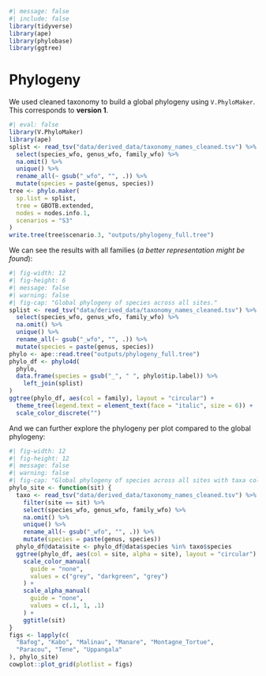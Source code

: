 ```r
#| message: false
#| include: false
library(tidyverse)
library(ape)
library(phylobase)
library(ggtree)
```

# Phylogeny {.unnumbered}

We used cleaned taxonomy to build a global phylogeny using `V.PhyloMaker`. This corresponds to **version 1**.

```r
#| eval: false
library(V.PhyloMaker)
library(ape)
splist <- read_tsv("data/derived_data/taxonomy_names_cleaned.tsv") %>%
  select(species_wfo, genus_wfo, family_wfo) %>%
  na.omit() %>%
  unique() %>%
  rename_all(~ gsub("_wfo", "", .)) %>%
  mutate(species = paste(genus, species))
tree <- phylo.maker(
  sp.list = splist,
  tree = GBOTB.extended,
  nodes = nodes.info.1,
  scenarios = "S3"
)
write.tree(tree$scenario.3, "outputs/phylogeny_full.tree")
```

We can see the results with all families (*a better representation might be found*):

```r
#| fig-width: 12
#| fig-height: 6
#| message: false
#| warning: false
#| fig-cap: "Global phylogeny of species across all sites."
splist <- read_tsv("data/derived_data/taxonomy_names_cleaned.tsv") %>%
  select(species_wfo, genus_wfo, family_wfo) %>%
  na.omit() %>%
  unique() %>%
  rename_all(~ gsub("_wfo", "", .)) %>%
  mutate(species = paste(genus, species))
phylo <- ape::read.tree("outputs/phylogeny_full.tree")
phylo_df <- phylo4d(
  phylo,
  data.frame(species = gsub("_", " ", phylo$tip.label)) %>%
    left_join(splist)
)
ggtree(phylo_df, aes(col = family), layout = "circular") +
  theme_tree(legend.text = element_text(face = "italic", size = 6)) +
  scale_color_discrete("")
```

And we can further explore the phylogeny per plot compared to the global phylogeny:

```r
#| fig-width: 12
#| fig-height: 12
#| message: false
#| warning: false
#| fig-cap: "Global phylogeny of species across all sites with taxa coloured per site." #nolint
phylo_site <- function(sit) {
  taxo <- read_tsv("data/derived_data/taxonomy_names_cleaned.tsv") %>%
    filter(site == sit) %>%
    select(species_wfo, genus_wfo, family_wfo) %>%
    na.omit() %>%
    unique() %>%
    rename_all(~ gsub("_wfo", "", .)) %>%
    mutate(species = paste(genus, species))
  phylo_df@data$site <- phylo_df@data$species %in% taxo$species
  ggtree(phylo_df, aes(col = site, alpha = site), layout = "circular") +
    scale_color_manual(
      guide = "none",
      values = c("grey", "darkgreen", "grey")
    ) +
    scale_alpha_manual(
      guide = "none",
      values = c(.1, 1, .1)
    ) +
    ggtitle(sit)
}
figs <- lapply(c(
  "Bafog", "Kabo", "Malinau", "Manare", "Montagne_Tortue",
  "Paracou", "Tene", "Uppangala"
), phylo_site)
cowplot::plot_grid(plotlist = figs)
```
